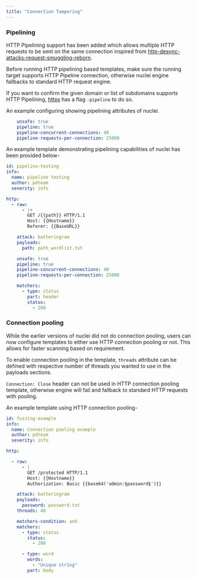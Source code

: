 ```yaml
---
title: "Connection Tampering"
---
```


### Pipelining

HTTP Pipelining support has been added which allows multiple HTTP requests to be sent on the same connection inspired from [http-desync-attacks-request-smuggling-reborn](https://portswigger.net/research/http-desync-attacks-request-smuggling-reborn).

Before running HTTP pipelining based templates, make sure the running target supports HTTP Pipeline connection, otherwise nuclei engine fallbacks to standard HTTP request engine. 

If you want to confirm the given domain or list of subdomains supports HTTP Pipelining, [httpx](https://github.com/projectdiscovery/) has a flag `-pipeline` to do so.

An example configuring showing pipelining attributes of nuclei.

```yaml
    unsafe: true
    pipeline: true
    pipeline-concurrent-connections: 40
    pipeline-requests-per-connection: 25000
```

An example template demonstrating pipelining capabilities of nuclei has been provided below-

```yaml
id: pipeline-testing
info:
  name: pipeline testing
  author: pdteam
  severity: info

http:
  - raw:
      - |+
        GET /{{path}} HTTP/1.1
        Host: {{Hostname}}
        Referer: {{BaseURL}}

    attack: batteringram
    payloads:
      path: path_wordlist.txt

    unsafe: true
    pipeline: true
    pipeline-concurrent-connections: 40
    pipeline-requests-per-connection: 25000

    matchers:
      - type: status
        part: header
        status:
          - 200
```

### Connection pooling

While the earlier versions of nuclei did not do connection pooling, users can now configure templates to either use HTTP connection pooling or not. This allows for faster scanning based on requirement.

To enable connection pooling in the template, `threads` attribute can be defined with respective number of threads you wanted to use in the payloads sections.

`Connection: Close` header can not be used in HTTP connection pooling template, otherwise engine will fail and fallback to standard HTTP requests with pooling.

An example template using HTTP connection pooling-

```yaml
id: fuzzing-example
info:
  name: Connection pooling example
  author: pdteam
  severity: info

http:

  - raw:
      - |
        GET /protected HTTP/1.1
        Host: {{Hostname}}
        Authorization: Basic {{base64('admin:§password§')}}

    attack: batteringram
    payloads:
      password: password.txt
    threads: 40

    matchers-condition: and
    matchers:
      - type: status
        status:
          - 200

      - type: word
        words:
          - "Unique string"
        part: body
```